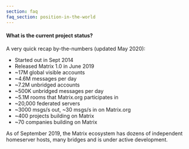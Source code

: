 ```yaml
---
section: faq
faq_section: position-in-the-world
---
```


#### What is the current project status?

A very quick recap by-the-numbers (updated May 2020):

- Started out in Sept 2014
- Released Matrix 1.0 in June 2019
- ~17M global visible accounts
- ~4.6M messages per day
- ~7.2M unbridged accounts
- ~500K unbridged messages per day
- ~5.1M rooms that Matrix.org participates in
- ~20,000 federated servers
- ~3000 msgs/s out, ~30 msgs/s in on Matrix.org
- ~400 projects building on Matrix
- ~70 companies building on Matrix

As of September 2019, the Matrix ecosystem has dozens of independent homeserver hosts, many bridges and is under active development.
